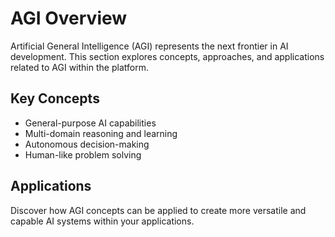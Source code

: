 # AGI Overview

Artificial General Intelligence (AGI) represents the next frontier in AI development. This section explores concepts, approaches, and applications related to AGI within the platform.

## Key Concepts

- General-purpose AI capabilities
- Multi-domain reasoning and learning
- Autonomous decision-making
- Human-like problem solving

## Applications

Discover how AGI concepts can be applied to create more versatile and capable AI systems within your applications.
